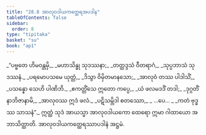 ```yaml
---
title: "28.8 အာလုဝဒါယကတ္ထေရအပဒါန"
tableOfContents: false
sidebar:
  order: 8
type: "tipitaka"
basket: "su"
book: "ap1"
---
```



<DynamicBreadcrumb />

<Division number="31" book="ap1" e="ch" v="20" p="268">

<Paragraph number="3267" type="verses" book="ap1">
_“ပဗ္ဗတေ ဟိမဝန္တမှိ,_  
_မဟာသိန္ဓု သုဒဿနာ;_  
_တတ္ထဒ္ဒသံ ဝီတရာဂံ,_  
_သုပ္ပဘာသံ သုဒဿနံ._  

</Paragraph>

</Division>
<Division number="32" book="ap1" e="ch" v="20" p="268">

<Paragraph number="3268" type="verses" book="ap1">
_ပရမောပသမေ ယုတ္တံ,_  
_ဒိသွာ ဝိမှိတမာနသော;_  
_အာလုဝံ တဿ ပါဒါသိံ,_  
_ပသန္နော သေဟိ ပါဏိဘိ._  

</Paragraph>

</Division>
<Division number="33" book="ap1" e="ch" v="20" p="268">

<Paragraph number="3269" type="verses" book="ap1">
_ဧကတ္တိံသေ ဣတော ကပ္ပေ,_  
_ယံ ဖလမဒဒိံ တဒါ;_  
_ဒုဂ္ဂတိံ နာဘိဇာနာမိ,_  
_အာလုဝဿ ဣဒံ ဖလံ._  

</Paragraph>

</Division>
<Division number="34" book="ap1" e="ch" v="20" p="268">

<Paragraph number="3270" type="verses" book="ap1">
_ပဋိသမ္ဘိဒါ စတဿော,_  
_ …ပေ… _  
_ကတံ ဗုဒ္ဓဿ သာသနံ”._  

</Paragraph>

<Paragraph number="3271" book="ap1">
ဣတ္ထံ သုဒံ အာယသ္မာ အာလုဝဒါယကော ထေရော ဣမာ ဂါထာယော အဘာသိတ္ထာတိ.

</Paragraph>
</Division>

<Paragraph number="3272" type="center" book="ap1">
အာလုဝဒါယကတ္ထေရဿာပဒါနံ အဋ္ဌမံ.
</Paragraph>